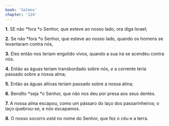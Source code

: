 ```yaml
---
book: 'Salmos'
chapter: '124'
---
```


**1.** SE não *fora *o Senhor, que esteve ao nosso lado, ora diga Israel;

**2.** Se não *fora *o Senhor, que esteve ao nosso lado, quando os homens se levantaram contra nós,

**3.** Eles então nos teriam engolido vivos, quando a sua ira se acendeu contra nós.

**4.** Então as águas teriam transbordado sobre nós, *e* a corrente teria passado sobre a nossa alma;

**5.** Então as águas altivas teriam passado sobre a nossa alma;

**6.** Bendito *seja *o Senhor, que não nos deu por presa aos seus dentes.

**7.** A nossa alma escapou, como um pássaro do laço dos passarinheiros; o laço quebrou-se, e nós escapamos.

**8.** O nosso socorro *está* no nome do Senhor, que fez o céu e a terra.